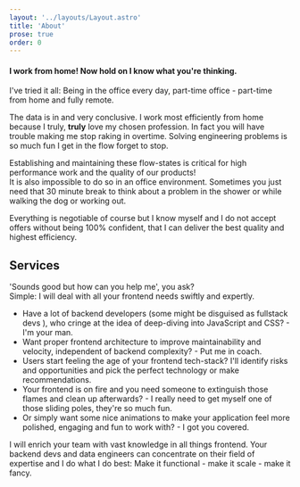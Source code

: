 ```yaml
---
layout: '../layouts/Layout.astro'
title: 'About'
prose: true
order: 0
---
```






<Portrait />

<Background components={components} />

<Philosophy components={components} />

<Teamwork components={components} />

#### I work from home! Now hold on I know what you're thinking.

I've tried it all: Being in the office every day, part-time office - part-time from home and fully
remote.

The data is in and very conclusive. I work most efficiently from home because I truly, **truly** love
my chosen profession. In fact you will have trouble making me stop raking in overtime. Solving
engineering problems is so much fun I get in the flow forget to stop.

Establishing and maintaining these flow-states is critical for high performance work and the quality
of our products!<br/>
It is also impossible to do so in an office environment. Sometimes you just need that 30 minute break
to think about a problem in the shower or while walking the dog or working out.

Everything is negotiable of course but I know myself and I do not accept offers without being
100% confident, that I can deliver the best quality and highest efficiency.

## <IconBrain /> Services

'Sounds good but how can you help me', you ask?<br />
Simple: I will deal with all your frontend needs swiftly and expertly.

- Have a lot of backend developers (some might be disguised as fullstack devs <IconWink class="inline text-lg" />), who cringe at the idea
  of deep-diving into JavaScript and CSS? - I'm your man.
- Want proper frontend architecture to improve maintainability and velocity, independent of backend
  complexity? - Put me in coach.
- Users start feeling the age of your frontend tech-stack? I'll identify risks and opportunities and
  pick the perfect technology or make recommendations.
- Your frontend is on fire and you need someone to extinguish those flames and clean up
  afterwards? - I really need to get myself one of those sliding poles, they're so much fun.
- Or simply want some nice animations to make your application feel more polished, engaging and fun
  to work with? - I got you covered.

I will enrich your team with vast knowledge in all things frontend. Your backend devs and data
engineers can concentrate on their field of expertise and I do what I do best: Make it functional -
make it scale - make it fancy.
